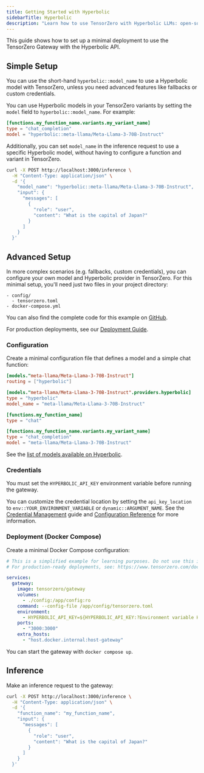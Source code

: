 ```yaml
---
title: Getting Started with Hyperbolic
sidebarTitle: Hyperbolic
description: "Learn how to use TensorZero with Hyperbolic LLMs: open-source gateway, observability, optimization, evaluations, and experimentation."
---
```


This guide shows how to set up a minimal deployment to use the TensorZero Gateway with the Hyperbolic API.

## Simple Setup

You can use the short-hand `hyperbolic::model_name` to use a Hyperbolic model with TensorZero, unless you need advanced features like fallbacks or custom credentials.

You can use Hyperbolic models in your TensorZero variants by setting the `model` field to `hyperbolic::model_name`.
For example:

```toml {3}
[functions.my_function_name.variants.my_variant_name]
type = "chat_completion"
model = "hyperbolic::meta-llama/Meta-Llama-3-70B-Instruct"
```

Additionally, you can set `model_name` in the inference request to use a specific Hyperbolic model, without having to configure a function and variant in TensorZero.

```bash {4}
curl -X POST http://localhost:3000/inference \
  -H "Content-Type: application/json" \
  -d '{
    "model_name": "hyperbolic::meta-llama/Meta-Llama-3-70B-Instruct",
    "input": {
      "messages": [
        {
          "role": "user",
          "content": "What is the capital of Japan?"
        }
      ]
    }
  }'
```

## Advanced Setup

In more complex scenarios (e.g. fallbacks, custom credentials), you can configure your own model and Hyperbolic provider in TensorZero.
For this minimal setup, you'll need just two files in your project directory:

```
- config/
  - tensorzero.toml
- docker-compose.yml
```

<Tip>

You can also find the complete code for this example on [GitHub](https://github.com/tensorzero/tensorzero/tree/main/examples/guides/providers/hyperbolic).

</Tip>

For production deployments, see our [Deployment Guide](/deployment/tensorzero-gateway/).

### Configuration

Create a minimal configuration file that defines a model and a simple chat function:

```toml title="config/tensorzero.toml"
[models."meta-llama/Meta-Llama-3-70B-Instruct"]
routing = ["hyperbolic"]

[models."meta-llama/Meta-Llama-3-70B-Instruct".providers.hyperbolic]
type = "hyperbolic"
model_name = "meta-llama/Meta-Llama-3-70B-Instruct"

[functions.my_function_name]
type = "chat"

[functions.my_function_name.variants.my_variant_name]
type = "chat_completion"
model = "meta-llama/Meta-Llama-3-70B-Instruct"
```

See the [list of models available on Hyperbolic](https://app.hyperbolic.xyz/models).

### Credentials

You must set the `HYPERBOLIC_API_KEY` environment variable before running the gateway.

You can customize the credential location by setting the `api_key_location` to `env::YOUR_ENVIRONMENT_VARIABLE` or `dynamic::ARGUMENT_NAME`.
See the [Credential Management](/gateway/guides/credential-management/) guide and [Configuration Reference](/gateway/configuration-reference/) for more information.

### Deployment (Docker Compose)

Create a minimal Docker Compose configuration:

```yaml title="docker-compose.yml"
# This is a simplified example for learning purposes. Do not use this in production.
# For production-ready deployments, see: https://www.tensorzero.com/docs/gateway/deployment

services:
  gateway:
    image: tensorzero/gateway
    volumes:
      - ./config:/app/config:ro
    command: --config-file /app/config/tensorzero.toml
    environment:
      - HYPERBOLIC_API_KEY=${HYPERBOLIC_API_KEY:?Environment variable HYPERBOLIC_API_KEY must be set.}
    ports:
      - "3000:3000"
    extra_hosts:
      - "host.docker.internal:host-gateway"
```

You can start the gateway with `docker compose up`.

## Inference

Make an inference request to the gateway:

```bash
curl -X POST http://localhost:3000/inference \
  -H "Content-Type: application/json" \
  -d '{
    "function_name": "my_function_name",
    "input": {
      "messages": [
        {
          "role": "user",
          "content": "What is the capital of Japan?"
        }
      ]
    }
  }'
```
